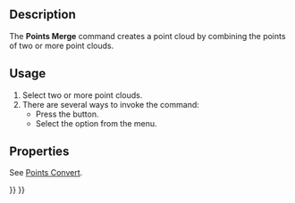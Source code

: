 <languages/>

{{Docnav
|[[Points_Structure|Structure]]
|[[Points_PolyCut|PolyCut]]
|[[Points_Workbench|Points]]
|IconL=Points_Structure.svg
|IconR=Points_PolyCut.svg
|IconC=Workbench_Points.svg
}}

{{GuiCommand
|Name=Points Merge
|MenuLocation=Points → Merge point clouds
|Workbenches=[[Points_Workbench|Points]]
}}

==Description==

The '''Points Merge''' command creates a point cloud by combining the points of two or more point clouds.

==Usage==

# Select two or more point clouds.
# There are several ways to invoke the command:
#* Press the {{Button|[[Image:Points_Merge.svg|16px]] [[Points_Merge|Merge point clouds]]}} button.
#* Select the {{MenuCommand|Points → [[Image:Points_Merge.svg|16px]] Merge point clouds}} option from the menu.

==Properties==

See [[Points_Convert|Points Convert]].


{{Docnav
|[[Points_Structure|Structure]]
|[[Points_PolyCut|PolyCut]]
|[[Points_Workbench|Points]]
|IconL=Points_Structure.svg
|IconR=Points_PolyCut.svg
|IconC=Workbench_Points.svg
}}

{{Points Tools navi{{#translation:}}}}
{{Userdocnavi{{#translation:}}}}